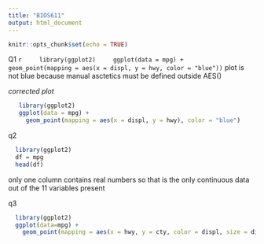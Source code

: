 ```yaml
---
title: "BIOS611"
output: html_document
---
```


```r
knitr::opts_chunk$set(echo = TRUE)
```

Q1
  ```r
    library(ggplot2)
    ggplot(data = mpg) + 
      geom_point(mapping = aes(x = displ, y = hwy, color = "blue"))
  ```
  plot is not blue because manual asctetics must be defined outside AES()
  
  
*corrected plot* 

 ```r
    library(ggplot2)
    ggplot(data = mpg) + 
      geom_point(mapping = aes(x = displ, y = hwy), color = "blue")
 ```
 
 q2 
 
```r
  library(ggplot2)
  df = mpg
  head(df)
```
only one column contains real numbers so that is the only continuous data out of the 11 variables present


q3

```r
  library(ggplot2)
  ggplot(data=mpg) +
    geom_point(mapping = aes(x = hwy, y = cty, color = displ, size = displ))
```